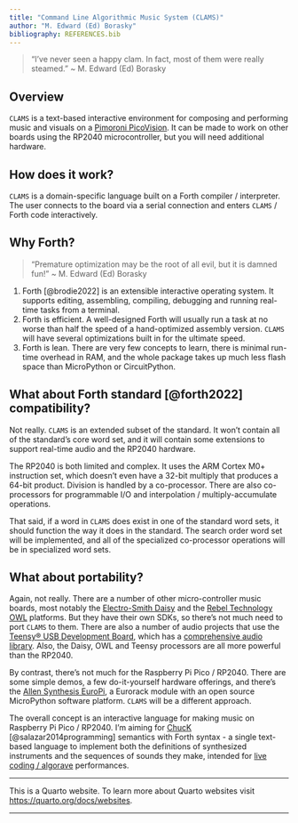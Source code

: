 ```yaml
---
title: "Command Line Algorithmic Music System (CLAMS)"
author: "M. Edward (Ed) Borasky"
bibliography: REFERENCES.bib
---
```


> "I've never seen a happy clam. In fact, most of them were really
steamed." \~ M. Edward (Ed) Borasky

## Overview

`CLAMS` is a text-based interactive environment for composing and performing
music and visuals on a [Pimoroni
PicoVision](https://shop.pimoroni.com/products/picovision?variant=41048911904851).
It can be made to work on other boards using the RP2040 microcontroller, but
you will need additional hardware.

## How does it work?

`CLAMS` is a domain-specific language built on a Forth compiler /
interpreter. The user connects to the board via a serial connection and
enters `CLAMS` / Forth code interactively.

## Why Forth?

> "Premature optimization may be the root of all evil, but it is damned fun!" \~ M. Edward (Ed) Borasky

1. Forth [@brodie2022] is an extensible interactive operating system. It
supports editing, assembling, compiling, debugging and running real-time
tasks from a terminal.
2. Forth is efficient. A well-designed Forth will usually run a task at no
worse than half the speed of a hand-optimized assembly version. `CLAMS` will
have several optimizations built in for the ultimate speed.
3. Forth is lean. There are very few concepts to learn, there is minimal
run-time overhead in RAM, and the whole package takes up much less flash space
than MicroPython or CircuitPython.

## What about Forth standard [@forth2022] compatibility?

Not really. `CLAMS` is an extended subset of the standard. It won't contain
all of the standard's core word set, and it will contain some extensions to
support real-time audio and the RP2040 hardware.

The RP2040 is both limited and complex. It uses the ARM Cortex M0+
instruction set, which doesn't even have a 32-bit multiply that produces a
64-bit product. Division is handled by a co-processor. There are also
co-processors for programmable I/O and interpolation / multiply-accumulate
operations.

That said, if a word in `CLAMS` does exist in one of the standard word sets,
it should function the way it does in the standard. The search order word set
will be implemented, and all of the specialized co-processor operations will
be in specialized word sets.

## What about portability?

Again, not really. There are a number of other micro-controller music boards,
most notably the [Electro-Smith Daisy](https://www.electro-smith.com/daisy
"Electro-Smith Daisy") and the [Rebel Technology
OWL](https://github.com/RebelTechnology/OpenWare "Rebel Technology on
GitHub") platforms. But they have their own SDKs, so there's not much need to
port `CLAMS` to them. There are also a number of audio projects that use the
[Teensy® USB Development Board](https://www.pjrc.com/teensy/ "Teensy Home
Page"), which has a [comprehensive audio
library](https://www.pjrc.com/teensy/td_libs_Audio.html "Teensy Audio
Library"). Also, the Daisy, OWL and Teensy processors are all more powerful
than the RP2040.

By contrast, there's not much for the Raspberry Pi Pico / RP2040. There are
some simple demos, a few do-it-yourself hardware offerings, and there's the
[Allen Synthesis EuroPi](https://allensynthesis.co.uk/modules/europi.html
"EuroPi module"), a Eurorack module with an open source MicroPython software
platform. `CLAMS` will be a different approach.

The overall concept is an interactive language for making music on Raspberry
Pi Pico / RP2040. I'm aiming for [ChucK](https://chuck.stanford.edu/ "ChucK
Home Page") [@salazar2014programming] semantics with Forth syntax - a single
text-based language to implement both the definitions of synthesized
instruments and the sequences of sounds they make, intended for [live coding
/ algorave](https://github.com/toplap/awesome-livecoding "Awesome Live Coding
list on GitHub") performances.

* * * * *

This is a Quarto website. To learn more about Quarto
websites visit <https://quarto.org/docs/websites>.

* * * * *